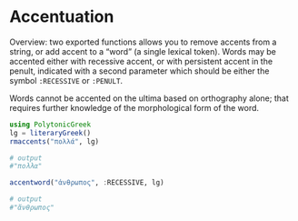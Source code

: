 
# Accentuation



Overview:  two exported functions allows you to remove accents from a string, or add accent to a "word" (a single lexical token).  Words may be accented either with recessive accent, or with persistent accent in the penult, indicated with a second parameter which should be either the symbol `:RECESSIVE` or `:PENULT`.  

:::{.callout-note}
Words cannot be accented on the ultima based on orthography alone; that requires further knowledge of the morphological form of the word.
:::

```julia
using PolytonicGreek 
lg = literaryGreek()
rmaccents("πολλά", lg)

# output
#"πολλα"
```

```julia
accentword("ἀνθρωπος", :RECESSIVE, lg)

# output
#"ἄνθρωπος"
```



